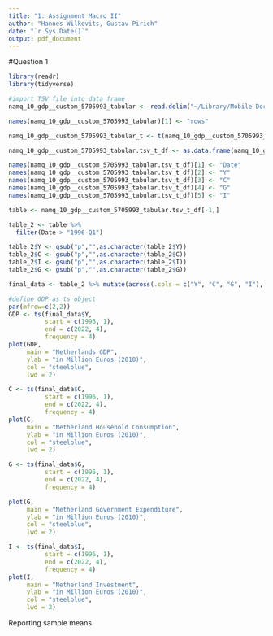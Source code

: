 ```yaml
---
title: "1. Assignment Macro II"
author: "Hannes Wilkovits, Gustav Pirich"
date: "`r Sys.Date()`"
output: pdf_document
---
```

#Question 1
```r
library(readr)
library(tidyverse)

#import TSV file into data frame
namq_10_gdp__custom_5705993_tabular <- read.delim("~/Library/Mobile Documents/com~apple~CloudDocs/Wirtschaftsuniversität/MASTER/Adv.MacroII/Data/namq_10_gdp__custom_5705993_tabular.tsv", header=FALSE)
```


```r
names(namq_10_gdp__custom_5705993_tabular)[1] <- "rows"

namq_10_gdp__custom_5705993_tabular_t <- t(namq_10_gdp__custom_5705993_tabular)

namq_10_gdp__custom_5705993_tabular.tsv_t_df <- as.data.frame(namq_10_gdp__custom_5705993_tabular_t)

names(namq_10_gdp__custom_5705993_tabular.tsv_t_df)[1] <- "Date"
names(namq_10_gdp__custom_5705993_tabular.tsv_t_df)[2] <- "Y"
names(namq_10_gdp__custom_5705993_tabular.tsv_t_df)[3] <- "C"
names(namq_10_gdp__custom_5705993_tabular.tsv_t_df)[4] <- "G"
names(namq_10_gdp__custom_5705993_tabular.tsv_t_df)[5] <- "I"

table <- namq_10_gdp__custom_5705993_tabular.tsv_t_df[-1,]

table_2 <- table %>%
  filter(Date >	"1996-Q1")

table_2$Y <- gsub("p","",as.character(table_2$Y))
table_2$C <- gsub("p","",as.character(table_2$C))
table_2$I <- gsub("p","",as.character(table_2$I))
table_2$G <- gsub("p","",as.character(table_2$G))

final_data <- table_2 %>% mutate(across(.cols = c("Y", "C", "G", "I"), as.numeric))
```

\textit{Construct and report time series plots and report sample means for C/Y, I/Y, and G/Y}
```r
#define GDP as ts object
par(mfrow=c(2,2))
GDP <- ts(final_data$Y,
          start = c(1996, 1), 
          end = c(2022, 4), 
          frequency = 4)
plot(GDP,
     main = "Netherlands GDP",
     ylab = "in Million Euros (2010)",
     col = "steelblue", 
     lwd = 2)

C <- ts(final_data$C,
          start = c(1996, 1), 
          end = c(2022, 4), 
          frequency = 4)
plot(C,
     main = "Netherland Household Consumption",
     ylab = "in Million Euros (2010)",
     col = "steelblue", 
     lwd = 2)

G <- ts(final_data$G,
          start = c(1996, 1), 
          end = c(2022, 4), 
          frequency = 4)

plot(G,
     main = "Netherland Government Expenditure",
     ylab = "in Million Euros (2010)",
     col = "steelblue", 
     lwd = 2)

I <- ts(final_data$I,
          start = c(1996, 1), 
          end = c(2022, 4), 
          frequency = 4)
plot(I,
     main = "Netherland Investment",
     ylab = "in Million Euros (2010)",
     col = "steelblue", 
     lwd = 2)
```

Reporting sample means
```r

```


